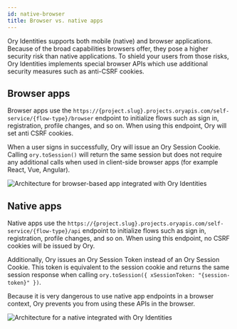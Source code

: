 ```yaml
---
id: native-browser
title: Browser vs. native apps
---
```


Ory Identities supports both mobile (native) and browser applications. Because of the broad capabilities browsers offer, they pose
a higher security risk than native applications. To shield your users from those risks, Ory Identities implements special browser
APIs which use additional security measures such as anti-CSRF cookies.

## Browser apps

Browser apps use the `https://{project.slug}.projects.oryapis.com/self-service/{flow-type}/browser` endpoint to initialize flows
such as sign in, registration, profile changes, and so on. When using this endpoint, Ory will set anti CSRF cookies.

When a user signs in successfully, Ory will issue an Ory Session Cookie. Calling `ory.toSession()` will return the same session
but does not require any additional calls when used in client-side browser apps (for example React, Vue, Angular).

![Architecture for browser-based app integrated with Ory Identities](./_static/browser.svg)

## Native apps

Native apps use the `https://{project.slug}.projects.oryapis.com/self-service/{flow-type}/api` endpoint to initialize flows such
as sign in, registration, profile changes, and so on. When using this endpoint, no CSRF cookies will be issued by Ory.

Additionally, Ory issues an Ory Session Token instead of an Ory Session Cookie. This token is equivalent to the session cookie and
returns the same session response when calling `ory.toSession({ xSessionToken: "{session-token}" })`.

Because it is very dangerous to use native app endpoints in a browser context, Ory prevents you from using these APIs in the
browser.

![Architecture for a native integrated with Ory Identities](./_static/native.svg)
